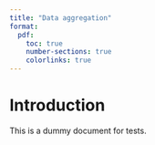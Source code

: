 ```yaml
---
title: "Data aggregation"
format:
  pdf:
    toc: true
    number-sections: true
    colorlinks: true
---
```


# Introduction

This is a dummy document for tests.
